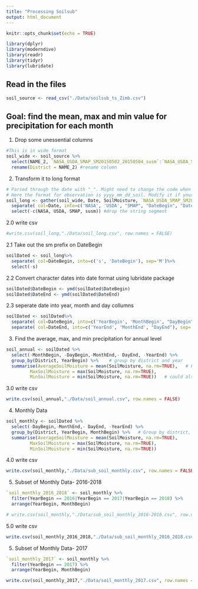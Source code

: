 ```yaml
---
title: "Processing Soilsub"
output: html_document
---
```


```r
knitr::opts_chunk$set(echo = TRUE)
```

```r
library(dplyr)
library(moderndive)
library(readr)
library(tidyr)
library(lubridate)
```

## Read in the files
```r
soil_source <- read_csv("./Data/soilsub_ts_Zimb.csv")


```

## Goal: find the mean, max and min value for precipitation for each month

1. Drop some unessential columns 
```r
#This is in wide format
soil_wide <- soil_source %>% 
  select(NAME_2, `NASA_USDA_SMAP_SM20150502_20150504_susm`:`NASA_USDA_SMAP_SM20211229_20211231_susm`) %>% #select needed columns--Districts and observations
  rename(District = NAME_2) #rename column
```

2. Transform it to long format
```r
# Parsed through the date with "_". Might need to change the code when it comes with different format
# Here the format for observation is yyyy_mm_dd_soil. Modify it if your observation comes with a different format.
soil_long <- gather(soil_wide, Date, SoilMoisture, `NASA_USDA_SMAP_SM20150502_20150504_susm`:`NASA_USDA_SMAP_SM20211229_20211231_susm`)%>% 
  separate( col=Date, into=c('NASA', 'USDA', "SMAP", "DateBegin", "DateEnd", "susm"), sep='_') %>% # Parsed it into Year/Month/Day
  select(-c(NASA, USDA, SMAP, susm)) #drop the string segment

```
2.0 write csv
```r
#write.csv(soil_long,"./Data/soil_long.csv", row.names = FALSE)
```

2.1 Take out the sm prefix on DateBegin
```r

soilDated <- soil_long%>%
  separate( col=DateBegin, into=c('s', 'DateBegin'), sep='M')%>% 
  select(-s) 
```

2.2 Convert character dates into date format using lubridate package
```r
soilDated$DateBegin <- ymd(soilDated$DateBegin)
soilDated$DateEnd <- ymd(soilDated$DateEnd)

```

2.3 seperate date into year, month and day collumns
```r
soilDated <- soilDated%>%
  separate( col=DateBegin, into=c('YearBegin', 'MonthBegin', "DayBegin"), sep='-') %>% # Parsed it into Year/Month/Day
  separate( col=DateEnd, into=c('YearEnd', 'MonthEnd', "DayEnd"), sep='-')  # Parsed it into Year/Month/Day

```


3. Find the average, max, and min precipitation for annual level
```r
soil_annual <- soilDated %>% 
  select(-MonthBegin, -DayBegin,-MonthEnd,- DayEnd, -YearEnd) %>% 
  group_by(District, YearBegin) %>%    # group by district and year
  summarise(AverageSoilMoisture = mean(SoilMoisture, na.rm=TRUE),   # Find the mean, max, min by district
         MaxSoilMoisture = max(SoilMoisture, na.rm=TRUE),
         MinSoilMoisture = min(SoilMoisture, na.rm=TRUE))   # could also find median, standard deviation, z-score if needed


```

3.0 write csv
```r
write.csv(soil_annual,"./Data/soil_annual.csv", row.names = FALSE)
```



4. Monthly Data
```r
soil_monthly <- soilDated %>% 
  select(-DayBegin,-MonthEnd,- DayEnd, -YearEnd) %>% 
  group_by(District, YearBegin, MonthBegin) %>%   # Group by district, year and month
  summarise(AverageSoilMoisture = mean(SoilMoisture, na.rm=TRUE),   
         MaxSoilMoisture = max(SoilMoisture, na.rm=TRUE),
         MinSoilMoisture = min(SoilMoisture, na.rm=TRUE))

```

4.0 write csv
```r
write.csv(soil_monthly,"./Data/sub_soil_monthly.csv", row.names = FALSE)
```


5. Subset of Monthly Data- 2016-2018
```r
`soil_monthly_2016_2018` <- soil_monthly %>% 
  filter(YearBegin == 2016|YearBegin == 2017|YearBegin == 2018) %>% 
  arrange(YearBegin, MonthBegin)

# write.csv(soil_monthly,"./Data/sub_soil_monthly_2016-2018.csv", row.names = FALSE)
```

5.0 write csv
```r
write.csv(soil_monthly_2016_2018,"./Data/sub_soil_monthly_2016_2018.csv", row.names = FALSE)
```

5. Subset of Monthly Data- 2017
```r
`soil_monthly_2017` <- soil_monthly %>% 
  filter(YearBegin == 2017) %>% 
  arrange(YearBegin, MonthBegin)

write.csv(soil_monthly_2017,"./Data/soil_monthly_2017.csv", row.names = FALSE)
```
